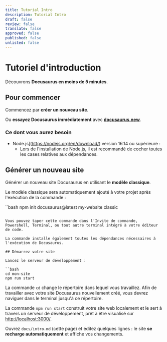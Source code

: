 ```yaml
---
title: Tutorial Intro
description: Tutorial Intro
draft: false
review: false
translate: false
approved: false
published: false
unlisted: false
---
```


# Tutoriel d'introduction

Découvrons **Docusaurus en moins de 5 minutes**.

## Pour commencer

Commencez par **créer un nouveau site**.

Ou **essayez Docusaurus immédiatement** avec **[docusaurus.new](https://docusaurus.new)**.

### Ce dont vous aurez besoin

* Node.js](https://nodejs.org/en/download/) version 16.14 ou supérieure :
  * Lors de l'installation de Node.js, il est recommandé de cocher toutes les cases relatives aux dépendances.

## Générer un nouveau site

Générer un nouveau site Docusaurus en utilisant le **modèle classique**.

Le modèle classique sera automatiquement ajouté à votre projet après l'exécution de la commande :

``bash
npm init docusaurus@latest my-website classic
```

Vous pouvez taper cette commande dans l'Invite de commande, Powershell, Terminal, ou tout autre terminal intégré à votre éditeur de code.

La commande installe également toutes les dépendances nécessaires à l'exécution de Docusaurus.

## Démarrez votre site

Lancez le serveur de développement :

``bash
cd mon-site
npm run start
```

La commande `cd` change le répertoire dans lequel vous travaillez. Afin de travailler avec votre site Docusaurus nouvellement créé, vous devrez naviguer dans le terminal jusqu'à ce répertoire.

La commande `npm run start` construit votre site web localement et le sert à travers un serveur de développement, prêt à être visualisé sur [http://localhost:3000/](http://localhost:3000/).

Ouvrez `docs/intro.md` (cette page) et éditez quelques lignes : le site **se recharge automatiquement** et affiche vos changements.
